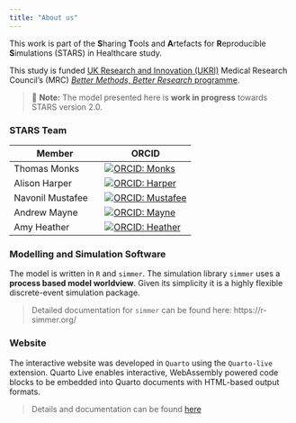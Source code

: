 ```yaml
---
title: "About us"
---
```


This work is part of the **S**haring **T**ools and **A**rtefacts for **R**eproducible **S**imulations (STARS) in Healthcare study.

This study is funded [UK Research and Innovation (UKRI)](https://www.ukri.org/) Medical Research Council's (MRC) [*Better Methods, Better Research* programme](https://www.ukri.org/opportunity/better-methods-better-research/).

> 📝 **Note:** The model presented here is **work in progress** towards STARS version 2.0.

### STARS Team

| Member | ORCID |
|------------------------------------|------------------------------------|
| Thomas Monks | [![ORCID: Monks](https://img.shields.io/badge/ORCID-0000--0003--2631--4481-brightgreen)](https://orcid.org/0000-0003-2631-4481) |
| Alison Harper | [![ORCID: Harper](https://img.shields.io/badge/ORCID-0000--0001--5274--5037-brightgreen)](https://orcid.org/0000-0001-5274-5037) |
| Navonil Mustafee | [![ORCID: Mustafee](https://img.shields.io/badge/ORCID-0000--0002--2204--8924-brightgreen)](https://orcid.org/0000-0002-2204-8924) |
| Andrew Mayne | [![ORCID: Mayne](https://img.shields.io/badge/ORCID-0000--0003--1263--2286-brightgreen)](https://orcid.org/0000-0003-1263-2286) |
| Amy Heather | [![ORCID: Heather](https://img.shields.io/badge/ORCID-0000--0002--6596--3479-brightgreen)](https://orcid.org/0000-0002-6596-3479) |

### Modelling and Simulation Software

The model is written in `R` and `simmer`. The simulation library `simmer` uses a **process based model worldview**. Given its simplicity it is a highly flexible discrete-event simulation package.

> Detailed documentation for `simmer` can be found here: https://r-simmer.org/

### Website

The interactive website was developed in `Quarto` using the `Quarto-live` extension. Quarto Live enables interactive, WebAssembly powered code blocks to be embedded into Quarto documents with HTML-based output formats.

> Details and documentation can be found [here](https://r-wasm.github.io/quarto-live/)
